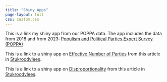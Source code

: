 ```yaml
---
title: "Shiny Apps"
page-layout: full
css: custom.css
---
```


This is a link my shiny app from our POPPA data. The app includes the data from 2018 and from 2023: [Populism and Political Parties Expert Survey (POPPA)](https://s2vcdn-andrej-zaslove.shinyapps.io/shiny_app_poppa2_version2/)

This is a link to a shiny app on [Effective Number of Parties](https://s2vcdn-andrej-zaslove.shinyapps.io/shiny_fragmentation_srv/) from this article in [Stukroodvlees](https://stukroodvlees.nl/de-kiesstelsels-van-omtzigt-en-bbb-betekenen-minder-partijen-en-minder-evenredige-vertegenwoordiging/).

This is a link to a shiny app on [Disproportionality](https://s2vcdn-andrej-zaslove.shinyapps.io/shiny_app_disp_srv/) from this article in [Stukroodvlees](https://stukroodvlees.nl/de-kiesstelsels-van-omtzigt-en-bbb-betekenen-minder-partijen-en-minder-evenredige-vertegenwoordiging/). 
